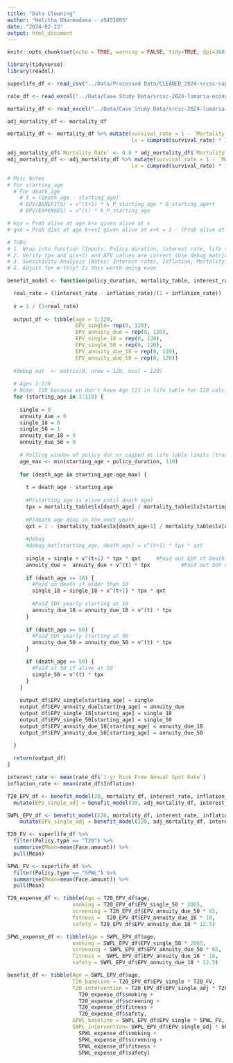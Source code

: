 ```yaml
---
title: "Data Cleaning"
author: "Helitha Dharmadasa - z5451805"
date: "2024-02-23"
output: html_document
---
```


```r
knitr::opts_chunk$set(echo = TRUE, warning = FALSE, tidy=TRUE, dpi=360)
```

```r
library(tidyverse)
library(readxl)
```

```r
superlife_df <- read_csv("../Data/Processed Data/CLEANED_2024-srcsc-superlife-inforce-dataset.csv")
```

```r
rate_df <- read_excel("../Data/Case Study Data/srcsc-2024-lumaria-economic-data.xlsx", skip=10)
```

```r
mortality_df <- read_excel("../Data/Case Study Data/srcsc-2024-lumaria-mortality-table.xlsx", skip = 13)

adj_mortality_df <- mortality_df

```

```r
mortality_df <- mortality_df %>% mutate(survival_rate = 1 - `Mortality Rate`,
                                        lx = cumprod(survival_rate) * 100000)

adj_mortality_df$`Mortality Rate` <- 0.9 * adj_mortality_df$`Mortality Rate`
adj_mortality_df <- adj_mortality_df %>% mutate(survival_rate = 1 - `Mortality Rate`,
                                        lx = cumprod(survival_rate) * 100000)
```

```r
# Misc Notes
# For starting_age 
  # For death_age
    # t = (death_age - starting_age)
    # EPV(BENEFITS) = v^(t+1) * k_P_starting_age * Q_starting_age+t
    # EPV(EXPENSES) = v^(t) * k_P_starting_age

# kpx = Prob alive at age k+x given alive at x
# qxk = Prob dies at age k+x+1 given alive at x+k = 1 - (Prob alive at k+x+1 given alive at x+k)

# ToDo:
# 1. Wrap into function (Inputs: Policy duration, interest rate, life table with lx values. Output: df)
# 2. Verify tpx and q(x+t) and APV values are correct (Use debug matrix, calc manually)
# 3. Sensitivity Analysis (Notes: Interest rates, Inflation, Mortality)
# 4. Adjust for m-thly? Is this worth doing even
```

```r
benefit_model <- function(policy_duration, mortality_table, interest_rate, inflation_rate) {

  real_rate = ((interest_rate - inflation_rate)/(1 + inflation_rate))
  
  v = 1 / (1+real_rate)
  
  output_df <- tibble(age = 1:120, 
                      EPV_single= rep(0, 120),
                      EPV_annuity_due = rep(0, 120),
                      EPV_single_18 = rep(0, 120),
                      EPV_single_50 = rep(0, 120),
                      EPV_annuity_due_18 = rep(0, 120),
                      EPV_annuity_due_50 = rep(0, 120))
  
  #debug_mat  <- matrix(0, nrow = 120, ncol = 120)
  
  # Ages 1-119
  # Note: 119 because we don't have Age 121 in life table for 120 calc.
  for (starting_age in 1:119) {
  
    single = 0
    annuity_due = 0
    single_18 = 0
    single_50 = 1
    annuity_due_18 = 0
    annuity_due_50 = 0
    
    # Rolling window of policy dur or capped at life table limits (truncation error?)
    age_max <- min(starting_age + policy_duration, 119)
    
    for (death_age in starting_age:age_max) {
      
      t = death_age - starting_age
      
      #P(starting age is alive until death age)
      tpx = mortality_table$lx[death_age] / mortality_table$lx[starting_age]
      
      #P(death age dies in the next year)
      qxt = 1 - (mortality_table$lx[death_age+1] / mortality_table$lx[death_age])
  
      #debug
      #debug_mat[starting_age, death_age] = v^(t+1) * tpx * qxt
      
      single = single + v^(t+1) * tpx * qxt     #Paid out EOY of Death
      annuity_due =  annuity_due + v^(t) * tpx          #Paid out SOY of every year alive
      
      if (death_age >= 18) {
        #Paid on death if older than 18
        single_18 = single_18 + v^(t+1) * tpx * qxt
        
        #Paid SOY yearly starting at 18
        annuity_due_18 = annuity_due_18 + v^(t) * tpx   
      }
      
      if (death_age >= 50) {
        #Paid SOY yearly starting at 50
        annuity_due_50 = annuity_due_50 + v^(t) * tpx 
      }

      if (death_age == 50) {
        #Paid at 50 if alive at 50
        single_50 = v^(t) * tpx 
      }
    }
    
    output_df$EPV_single[starting_age] = single
    output_df$EPV_annuity_due[starting_age] = annuity_due
    output_df$EPV_single_18[starting_age] = single_18
    output_df$EPV_single_50[starting_age] = single_50
    output_df$EPV_annuity_due_18[starting_age] = annuity_due_18
    output_df$EPV_annuity_due_50[starting_age] = annuity_due_50

  } 
  
  return(output_df)
}
```

```r
interest_rate <- mean(rate_df$`1-yr Risk Free Annual Spot Rate`)
inflation_rate <- mean(rate_df$Inflation)

T20_EPV_df <- benefit_model(20, mortality_df, interest_rate, inflation_rate) %>%
  mutate(EPV_single_adj = benefit_model(20, adj_mortality_df, interest_rate, inflation_rate)$EPV_single)

SWPL_EPV_df <- benefit_model(120, mortality_df, interest_rate, inflation_rate) %>%
    mutate(EPV_single_adj = benefit_model(120, adj_mortality_df, interest_rate, inflation_rate)$EPV_single)
```

```r
T20_FV <- superlife_df %>%
  filter(Policy.type == "T20") %>%
  summarise(Mean=mean(Face.amount)) %>%
  pull(Mean)

SPWL_FV <- superlife_df %>%
  filter(Policy.type == "SPWL") %>%
  summarise(Mean=mean(Face.amount)) %>%
  pull(Mean)

```

```r
T20_expense_df <- tibble(Age = T20_EPV_df$age,
                     smoking = T20_EPV_df$EPV_single_50 * 2065,
                     screening = T20_EPV_df$EPV_annuity_due_50 * 65,
                     fitness =  T20_EPV_df$EPV_annuity_due_18 * 18,
                     safety = T20_EPV_df$EPV_annuity_due_18 * 12.5)

SPWL_expense_df <- tibble(Age = SWPL_EPV_df$age,
                     smoking = SWPL_EPV_df$EPV_single_50 * 2065,
                     screening = SWPL_EPV_df$EPV_annuity_due_50 * 65,
                     fitness =  SWPL_EPV_df$EPV_annuity_due_18 * 18,
                     safety = SWPL_EPV_df$EPV_annuity_due_18 * 12.5)

benefit_df <- tibble(Age = SWPL_EPV_df$age,
                     T20_baseline = T20_EPV_df$EPV_single * T20_FV,
                     T20_intervention = T20_EPV_df$EPV_single_adj * T20_FV + 
                       T20_expense_df$smoking + 
                       T20_expense_df$screening + 
                       T20_expense_df$fitness + 
                       T20_expense_df$safety,
                     SPWL_baseline = SWPL_EPV_df$EPV_single * SPWL_FV,
                     SWPL_intervention= SWPL_EPV_df$EPV_single_adj * SPWL_FV + 
                       SPWL_expense_df$smoking + 
                       SPWL_expense_df$screening + 
                       SPWL_expense_df$fitness + 
                       SPWL_expense_df$safety)
```
